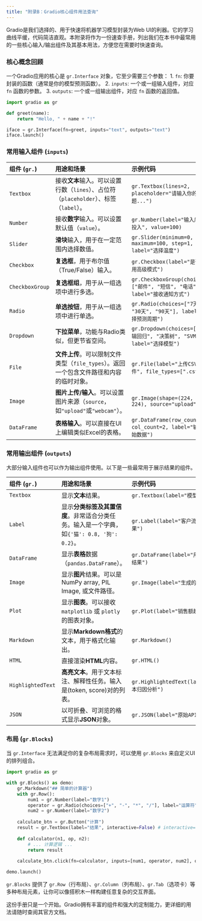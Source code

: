 ```yaml
---
title: "附录B：Gradio核心组件用法查询"
---
```


Gradio是我们选择的、用于快速将机器学习模型封装为Web UI的利器。它的学习曲线平缓，代码简洁直观。本附录将作为一份速查手册，列出我们在本书中最常用的一些核心输入/输出组件及其基本用法，方便您在需要时快速查询。

### 核心概念回顾

一个Gradio应用的核心是 `gr.Interface` 对象，它至少需要三个参数：
1.  `fn`: 你要封装的函数（通常是你的模型预测函数）。
2.  `inputs`: 一个或一组输入组件，对应 `fn` 函数的参数。
3.  `outputs`: 一个或一组输出组件，对应 `fn` 函数的返回值。

```python
import gradio as gr

def greet(name):
    return "Hello, " + name + "!"

iface = gr.Interface(fn=greet, inputs="text", outputs="text")
iface.launch()
```

### 常用输入组件 (`inputs`)

| 组件 (`gr.`) | 用途和场景 | 示例代码 |
| :--- | :--- | :--- |
| `Textbox` | 接收**文本**输入。可以设置行数（`lines`）、占位符（`placeholder`）、标签（`label`）。 | `gr.Textbox(lines=2, placeholder="请输入你的问题...")` |
| `Number` | 接收**数字**输入。可以设置默认值（`value`）。 | `gr.Number(label="输入广告投入", value=100)` |
| `Slider` | **滑块**输入，用于在一定范围内选择数值。 | `gr.Slider(minimum=0, maximum=100, step=1, label="选择温度")` |
| `Checkbox` | **复选框**，用于布尔值（True/False）输入。 | `gr.Checkbox(label="是否启用高级模式")` |
| `CheckboxGroup` | **复选框组**，用于从一组选项中进行多选。 | `gr.CheckboxGroup(choices=["邮件", "短信", "电话"], label="接收通知方式")` |
| `Radio` | **单选按钮**，用于从一组选项中进行单选。 | `gr.Radio(choices=["7天", "30天", "90天"], label="选择预测周期")` |
| `Dropdown` | **下拉菜单**，功能与Radio类似，但更节省空间。 | `gr.Dropdown(choices=["逻辑回归", "决策树", "SVM"], label="选择模型")` |
| `File` | **文件上传**。可以限制文件类型（`file_types`）。返回一个包含文件路径和内容的临时对象。 | `gr.File(label="上传CSV文件", file_types=[".csv"])` |
| `Image` | **图片上传/输入**。可以设置图片来源（`source`，如`"upload"`或`"webcam"`）。 | `gr.Image(shape=(224, 224), source="upload")` |
| `DataFrame` | **表格输入**。可以直接在UI上编辑类似Excel的表格。 | `gr.DataFrame(row_count=3, col_count=2, label="输入初始数据")` |

### 常用输出组件 (`outputs`)

大部分输入组件也可以作为输出组件使用。以下是一些最常用于展示结果的组件。

| 组件 (`gr.`) | 用途和场景 | 示例代码 |
| :--- | :--- | :--- |
| `Textbox` | 显示**文本**结果。 | `gr.Textbox(label="模型回答")` |
| `Label` | 显示**分类标签及其置信度**。非常适合分类任务。输入是一个字典，如`{'猫': 0.8, '狗': 0.2}`。 | `gr.Label(label="客户流失预测结果")` |
| `DataFrame` | 显示**表格**数据（`pandas.DataFrame`）。 | `gr.DataFrame(label="用户分群结果")` |
| `Image` | 显示**图片**结果。可以是NumPy array, PIL Image, 或文件路径。 | `gr.Image(label="生成的图片")` |
| `Plot` | 显示**图表**。可以接收 `matplotlib` 或 `plotly` 的图表对象。 | `gr.Plot(label="销售额趋势图")` |
| `Markdown` | 显示**Markdown格式**的文本，用于格式化输出。 | `gr.Markdown()` |
| `HTML` | 直接渲染**HTML**内容。 | `gr.HTML()` |
| `HighlightedText` | **高亮文本**。用于文本标注、解释性任务。输入是(token, score)对的列表。 | `gr.HighlightedText(label="文本归因分析")` |
| `JSON` | 以可折叠、可浏览的格式显示**JSON**对象。 | `gr.JSON(label="原始API响应")` |

### 布局 (`gr.Blocks`)

当 `gr.Interface` 无法满足你的复杂布局需求时，可以使用 `gr.Blocks` 来自定义UI的排列组合。

```python
import gradio as gr

with gr.Blocks() as demo:
    gr.Markdown("## 简单的计算器")
    with gr.Row():
        num1 = gr.Number(label="数字1")
        operator = gr.Radio(choices=["+", "-", "*", "/"], label="运算符")
        num2 = gr.Number(label="数字2")
    
    calculate_btn = gr.Button("计算")
    result = gr.Textbox(label="结果", interactive=False) # interactive=False 表示用户不能编辑
    
    def calculator(n1, op, n2):
        # ... 计算逻辑 ...
        return result
        
    calculate_btn.click(fn=calculator, inputs=[num1, operator, num2], outputs=result)

demo.launch()
```
`gr.Blocks` 提供了 `gr.Row`（行布局）、`gr.Column`（列布局）、`gr.Tab`（选项卡）等多种布局元素，让你可以像搭积木一样构建任意复杂的交互界面。

这份手册只是一个开始。Gradio拥有丰富的组件和强大的定制能力，更详细的用法请随时查阅其官方文档。 